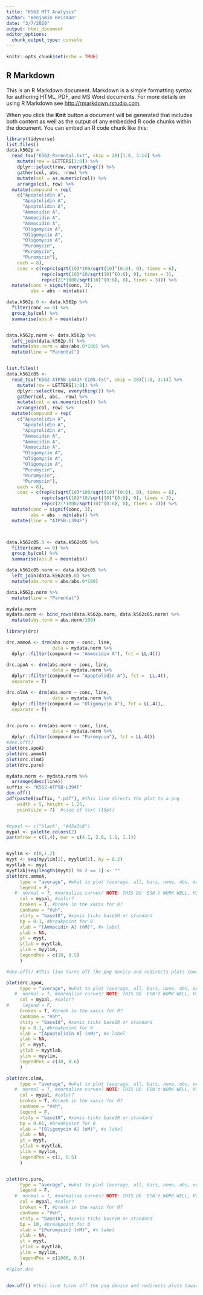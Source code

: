 ```yaml
---
title: "K562 MTT Analysis"
author: "Benjamin Reisman"
date: "3/7/2020"
output: html_document
editor_options: 
  chunk_output_type: console
---
```


```r
knitr::opts_chunk$set(echo = TRUE)
```

## R Markdown

This is an R Markdown document. Markdown is a simple formatting syntax for authoring HTML, PDF, and MS Word documents. For more details on using R Markdown see <http://rmarkdown.rstudio.com>.

When you click the **Knit** button a document will be generated that includes both content as well as the output of any embedded R code chunks within the document. You can embed an R code chunk like this:

```r
library(tidyverse)
list.files()
data.k562p <- 
  read_tsv("K562-Parental.txt", skip = 28)[1:8, 3:14] %>%
    mutate(row = LETTERS[1:8]) %>%
    dplyr::select(row, everything()) %>%
    gather(col, abs, -row) %>%
    mutate(col = as.numeric(col)) %>%
    arrange(col, row) %>%
  mutate(compound = rep(
    c("Apoptolidin A",
      "Apoptolidin A",
      "Apoptolidin A",
      "Ammocidin A", 
      "Ammocidin A", 
      "Ammocidin A", 
      "Oligomycin A", 
      "Oligomycin A", 
      "Oligomycin A", 
      "Puromycin", 
      "Puromycin", 
      "Puromycin"),
    each = 8), 
    conc = c(rep(c(sqrt(10)*100/sqrt(10)^(0:6), 0), times = 6), 
             rep(c(sqrt(10)*10/sqrt(10)^(0:6), 0), times = 3),
             rep(c(21*1000/sqrt(10)^(0:6), 0), times = 3))) %>%
  mutate(conc = signif(conc, 3),
         abs = abs - min(abs))

data.k562p.0 <- data.k562p %>%
  filter(conc == 0) %>%
  group_by(col) %>%
  summarise(abs.0 = mean(abs))


data.k562p.norm <- data.k562p %>%
  left_join(data.k562p.0) %>%
  mutate(abs.norm = abs/abs.0*100) %>%
  mutate(line = "Parental")


list.files()
data.k562c05 <- 
  read_tsv("K562-ATP5B-L441F-C105.txt", skip = 28)[1:8, 3:14] %>%
    mutate(row = LETTERS[1:8]) %>%
    dplyr::select(row, everything()) %>%
    gather(col, abs, -row) %>%
    mutate(col = as.numeric(col)) %>%
    arrange(col, row) %>%
  mutate(compound = rep(
    c("Apoptolidin A",
      "Apoptolidin A",
      "Apoptolidin A",
      "Ammocidin A", 
      "Ammocidin A", 
      "Ammocidin A", 
      "Oligomycin A", 
      "Oligomycin A", 
      "Oligomycin A", 
      "Puromycin", 
      "Puromycin", 
      "Puromycin"),
    each = 8), 
    conc = c(rep(c(sqrt(10)*100/sqrt(10)^(0:6), 0), times = 6), 
             rep(c(sqrt(10)*10/sqrt(10)^(0:6), 0), times = 3),
             rep(c(21*1000/sqrt(10)^(0:6), 0), times = 3))) %>%
  mutate(conc = signif(conc, 3),
         abs = abs - min(abs)) %>%
  mutate(line = "ATP5B-L394F")



data.k562c05.0 <- data.k562c05 %>%
  filter(conc == 0) %>%
  group_by(col) %>%
  summarise(abs.0 = mean(abs))

data.k562c05.norm <- data.k562c05 %>%
  left_join(data.k562c05.0) %>%
  mutate(abs.norm = abs/abs.0*100)

data.k562p.norm %>%
  mutate(line = "Parental")

mydata.norm
mydata.norm <- bind_rows(data.k562p.norm, data.k562c05.norm) %>%
  mutate(abs.norm = abs.norm/100)
  
library(drc)

```

```r
drc.ammoA <- drm(abs.norm ~ conc, line,
                 data = mydata.norm %>%
  dplyr::filter(compound == "Ammocidin A"), fct = LL.4())

drc.apoA <- drm(abs.norm ~ conc, line,
                 data = mydata.norm %>%
  dplyr::filter(compound == "Apoptolidin A"), fct =  LL.4(), 
  separate = T)

drc.olmA <- drm(abs.norm ~ conc, line,
                 data = mydata.norm %>%
  dplyr::filter(compound == "Oligomycin A"), fct = LL.4(), 
  separate = T)


drc.puro <- drm(abs.norm ~ conc, line,
                 data = mydata.norm %>%
  dplyr::filter(compound == "Puromycin"), fct = LL.4())
#dev.off()
plot(drc.apoA)
plot(drc.ammoA)
plot(drc.olmA)
plot(drc.puro)

mydata.norm <- mydata.norm %>%
  arrange(desc(line))
suffix <- "K562-ATP5B-L394F"
dev.off()
pdf(paste0(suffix, ".pdf"), #this line directs the plot to a png
    width = 5, height = 1.25,
    pointsize = 7)  #size of text (10pt)


#mypal <- c("black", "#43a3c8")
mypal <- palette.colors(2)
par(mfrow = c(1,4), mar = c(4.1, 2.6, 1.1, 1.1))


myylim <- c(0,1.2)
myyt <- seq(myylim[1], myylim[2], by = 0.2)
myytlab <- myyt
myytlab[seq(length(myyt)) %% 2 == 1] <- ""
plot(drc.ammoA, 
     type = "average", #what to plot (average, all, bars, none, obs, or confidence)
     legend = F,  
   #  normal = T, #normalize curves? NOTE: THIS DO  ESN't WORK WELL, HIGHLY SUGGEST DOING IT YOURSELF
     col = mypal, #color? 
     broken = T, #break in the xaxis for 0?
     conName = "Veh",
     xtsty = "base10", #xaxis ticks base10 or standard
     bp = 0.1, #breakpoint for 0
     xlab = "[Ammocidin A] (nM)", #x label
     ylab = NA, 
     yt = myyt,
     ytlab = myytlab,
     ylim = myylim,
     legendPos = c(10, 0.5)
     ) 

#dev.off() #this line turns off the png device and redirects plots towards rstudio

plot(drc.apoA, 
     type = "average", #what to plot (average, all, bars, none, obs, or confidence)
   #  normal = T, #normalize curves? NOTE: THIS DO  ESN't WORK WELL, HIGHLY SUGGEST DOING IT YOURSELF
     col = mypal, #color? 
#     legend = F,  
     broken = T, #break in the xaxis for 0?
     conName = "Veh",
     xtsty = "base10", #xaxis ticks base10 or standard
     bp = 0.1, #breakpoint for 0
     xlab = "[Apoptolidin A] (nM)", #x label
     ylab = NA, 
     yt = myyt,
     ytlab = myytlab,
     ylim = myylim,
     legendPos = c(30, 0.6)
     ) 

plot(drc.olmA, 
     type = "average", #what to plot (average, all, bars, none, obs, or confidence)
   #  normal = T, #normalize curves? NOTE: THIS DO  ESN't WORK WELL, HIGHLY SUGGEST DOING IT YOURSELF
     col = mypal, #color? 
     broken = T, #break in the xaxis for 0?
     conName = "Veh",
     legend = F,  
     xtsty = "base10", #xaxis ticks base10 or standard
     bp = 0.01, #breakpoint for 0
     xlab = "[Oligomycin A] (nM)", #x label
     ylab = NA, 
     yt = myyt,
     ytlab = myytlab,
     ylim = myylim,
     legendPos = c(1, 0.5)
     ) 


plot(drc.puro, 
     type = "average", #what to plot (average, all, bars, none, obs, or confidence)
     legend = F,  
   #  normal = T, #normalize curves? NOTE: THIS DO  ESN't WORK WELL, HIGHLY SUGGEST DOING IT YOURSELF
     col = mypal, #color? 
     broken = T, #break in the xaxis for 0?
     conName = "Veh",
     xtsty = "base10", #xaxis ticks base10 or standard
     bp = 10, #breakpoint for 0
     xlab = "[Puromycin] (nM)", #x label
     ylab = NA, 
     yt = myyt,
     ytlab = myytlab,
     ylim = myylim,
     legendPos = c(1000, 0.5)
     ) 
#?plot.drc


dev.off() #this line turns off the png device and redirects plots towards rstudio


```
